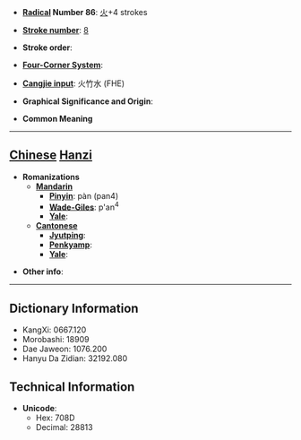 * '''[[Wiktionary:Chinese radical index| Radical]] Number 86''': [[Wiktionary:Chinese radical index 火|火]]+4 strokes

* '''[[Wiktionary:Chinese total strokes index|Stroke number]]''': [[Wiktionary:Chinese total strokes index 8|8]]

* '''Stroke order''': 

* '''[[Wiktionary:Chinese four corner index|Four-Corner System]]''': 

* '''[[Wiktionary:Chinese Cangjie index|Cangjie input]]''': 火竹水 (FHE)

* '''Graphical Significance and Origin''': 

* '''Common Meaning'''

----

== [[Chinese]] [[Hanzi]] ==

* '''Romanizations'''
** '''[[Mandarin]]'''
*** '''[[Pinyin]]''': pàn (pan4)
*** '''[[Wade-Giles]]''': p'an<sup>4</sup>
*** '''[[Yale]]''': 
** '''[[Cantonese]]'''
*** '''[[Jyutping]]''':
*** '''[[Penkyamp]]''': 
*** '''[[Yale]]''': 

* '''Other info''': 

----

== Dictionary Information ==

* KangXi: 0667.120
* Morobashi: 18909
* Dae Jaweon: 1076.200
* Hanyu Da Zidian: 32192.080

== Technical Information ==

* '''Unicode''':
** Hex: 708D
** Decimal: 28813